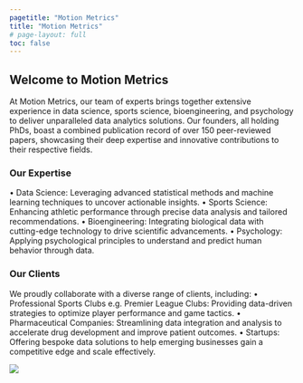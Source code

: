 ```yaml
---
pagetitle: "Motion Metrics"
title: "Motion Metrics"
# page-layout: full
toc: false
---
```


## Welcome to Motion Metrics
At Motion Metrics, our team of experts brings together extensive experience in data science, sports science, bioengineering, and psychology to deliver unparalleled data analytics solutions. Our founders, all holding PhDs, boast a combined publication record of over 150 peer-reviewed papers, showcasing their deep expertise and innovative contributions to their respective fields.

### Our Expertise
•	Data Science: Leveraging advanced statistical methods and machine learning techniques to uncover actionable insights.
•	Sports Science: Enhancing athletic performance through precise data analysis and tailored recommendations.
•	Bioengineering: Integrating biological data with cutting-edge technology to drive scientific advancements.
•	Psychology: Applying psychological principles to understand and predict human behavior through data.

### Our Clients
We proudly collaborate with a diverse range of clients, including:
•	Professional Sports Clubs e.g. Premier League Clubs: Providing data-driven strategies to optimize player performance and game tactics.
•	Pharmaceutical Companies: Streamlining data integration and analysis to accelerate drug development and improve patient outcomes.
•	Startups: Offering bespoke data solutions to help emerging businesses gain a competitive edge and scale effectively.

![](./img/reporting2.svg){.hero}
